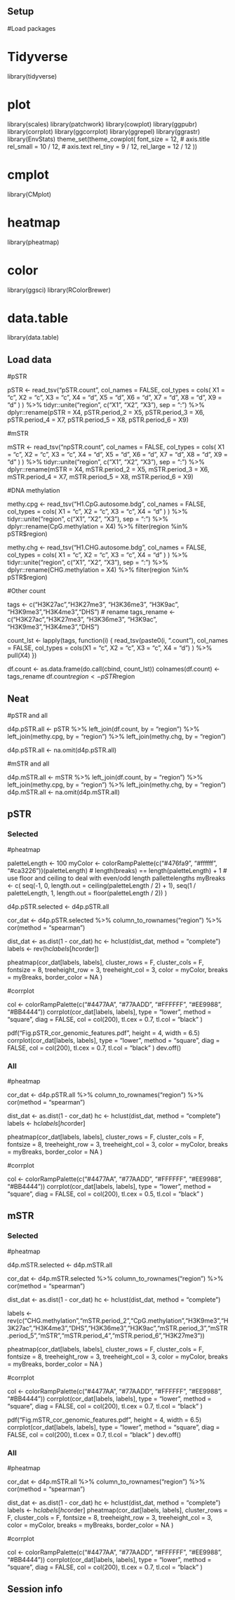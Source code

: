 
## Setup

#Load packages

# Tidyverse
library(tidyverse)

# plot
library(scales)
library(patchwork)
library(cowplot)
library(ggpubr)
library(corrplot)
library(ggcorrplot)
library(ggrepel)
library(ggrastr)
library(EnvStats)
theme_set(theme_cowplot(
  font_size = 12, # axis.title
  rel_small = 10 / 12, # axis.text
  rel_tiny = 9 / 12,
  rel_large = 12 / 12
))

# cmplot
library(CMplot)

# heatmap
library(pheatmap)

# color
library(ggsci)
library(RColorBrewer)

# data.table
library(data.table)

## Load data

#pSTR

pSTR <- read_tsv("pSTR.count",
  col_names = FALSE,
  col_types = cols(
    X1 = "c", X2 = "c", X3 = "c",
    X4 = "d", X5 = "d", X6 = "d", X7 = "d", X8 = "d", X9 = "d"
  )
) %>%
  tidyr::unite("region", c("X1", "X2", "X3"), sep = ":") %>%
  dplyr::rename(pSTR = X4, pSTR.period_2 = X5, pSTR.period_3 = X6,
                pSTR.period_4 = X7, pSTR.period_5 = X8, pSTR.period_6 = X9)

#mSTR

mSTR <- read_tsv("npSTR.count",
  col_names = FALSE,
  col_types = cols(
    X1 = "c", X2 = "c", X3 = "c",
    X4 = "d", X5 = "d", X6 = "d", X7 = "d", X8 = "d", X9 = "d"
  )
) %>%
  tidyr::unite("region", c("X1", "X2", "X3"), sep = ":") %>%
  dplyr::rename(mSTR = X4, mSTR.period_2 = X5, mSTR.period_3 = X6,
                mSTR.period_4 = X7, mSTR.period_5 = X8, mSTR.period_6 = X9)

#DNA methylation

methy.cpg <- read_tsv("H1.CpG.autosome.bdg",
  col_names = FALSE,
  col_types = cols(
    X1 = "c", X2 = "c", X3 = "c",
    X4 = "d"
  )
) %>%
  tidyr::unite("region", c("X1", "X2", "X3"), sep = ":") %>%
  dplyr::rename(CpG.methylation = X4) %>%
  filter(region %in% pSTR$region)
  
methy.chg <- read_tsv("H1.CHG.autosome.bdg",
  col_names = FALSE,
  col_types = cols(
    X1 = "c", X2 = "c", X3 = "c",
    X4 = "d"
  )
) %>%
  tidyr::unite("region", c("X1", "X2", "X3"), sep = ":") %>%
  dplyr::rename(CHG.methylation = X4) %>%
  filter(region %in% pSTR$region)
  
#Other count

tags <- c("H3K27ac","H3K27me3", "H3K36me3", "H3K9ac", "H3K9me3","H3K4me3","DHS")
# rename
tags_rename <- c("H3K27ac","H3K27me3", "H3K36me3", "H3K9ac", "H3K9me3","H3K4me3","DHS")

count_lst <- lapply(tags, function(i) {
  read_tsv(paste0(i, ".count"),
    col_names = FALSE,
    col_types = cols(X1 = "c", X2 = "c", X3 = "c", X4 = "d")
  ) %>%
    pull(X4)
})

df.count <- as.data.frame(do.call(cbind, count_lst))
colnames(df.count) <- tags_rename
df.count$region <- pSTR$region

## Neat

#pSTR and all

d4p.pSTR.all <- pSTR %>%
  left_join(df.count, by = "region") %>%
  left_join(methy.cpg, by = "region") %>%
  left_join(methy.chg, by = "region") 

d4p.pSTR.all <- na.omit(d4p.pSTR.all)

#mSTR and all

d4p.mSTR.all <- mSTR %>%
  left_join(df.count, by = "region") %>%
  left_join(methy.cpg, by = "region") %>%
  left_join(methy.chg, by = "region")
d4p.mSTR.all <- na.omit(d4p.mSTR.all)

## pSTR {.tabset}

### Selected

#pheatmap

paletteLength <- 100
myColor <- colorRampPalette(c("#476fa9", "#ffffff", "#ca3226"))(paletteLength)
# length(breaks) == length(paletteLength) + 1
# use floor and ceiling to deal with even/odd length pallettelengths
myBreaks <- c(
  seq(-1, 0, length.out = ceiling(paletteLength / 2) + 1),
  seq(1 / paletteLength, 1, length.out = floor(paletteLength / 2))
)

d4p.pSTR.selected <- d4p.pSTR.all

cor_dat <- d4p.pSTR.selected %>%
  column_to_rownames("region") %>%
  cor(method = "spearman")

dist_dat <- as.dist(1 - cor_dat)
hc <- hclust(dist_dat, method = "complete")
labels <- rev(hc$labels[hc$order])

pheatmap(cor_dat[labels, labels],
  cluster_rows = F, cluster_cols = F,
  fontsize = 8, treeheight_row = 3, treeheight_col = 3,
  color = myColor, breaks = myBreaks,
  border_color = NA
)

#corrplot

col <- colorRampPalette(c("#4477AA", "#77AADD", "#FFFFFF", "#EE9988", "#BB4444"))
corrplot(cor_dat[labels, labels],
  type = "lower",
  method = "square",
  diag = FALSE,
  col = col(200),
  tl.cex = 0.7,
  tl.col = "black"
)

pdf("Fig.pSTR_cor_genomic_features.pdf",
    height = 4, width = 6.5)
corrplot(cor_dat[labels, labels],
  type = "lower",
  method = "square",
  diag = FALSE,
  col = col(200),
  tl.cex = 0.7,
  tl.col = "black"
)
dev.off()

### All

#pheatmap

cor_dat <- d4p.pSTR.all %>%
  column_to_rownames("region") %>%
  cor(method = "spearman")

dist_dat <- as.dist(1 - cor_dat)
hc <- hclust(dist_dat, method = "complete")
labels <- hc$labels[hc$order]

pheatmap(cor_dat[labels, labels],
  cluster_rows = F, cluster_cols = F,
  fontsize = 8, treeheight_row = 3, treeheight_col = 3,
  color = myColor, breaks = myBreaks,
  border_color = NA
)

#corrplot

col <- colorRampPalette(c("#4477AA", "#77AADD", "#FFFFFF", "#EE9988", "#BB4444"))
corrplot(cor_dat[labels, labels],
  type = "lower",
  method = "square",
  diag = FALSE,
  col = col(200),
  tl.cex = 0.5,
  tl.col = "black"
)

## mSTR {.tabset}

### Selected

#pheatmap

d4p.mSTR.selected <- d4p.mSTR.all

cor_dat <- d4p.mSTR.selected %>%
  column_to_rownames("region") %>%
  cor(method = "spearman")

dist_dat <- as.dist(1 - cor_dat)
hc <- hclust(dist_dat, method = "complete")

labels <- rev(c("CHG.methylation","mSTR.period_2","CpG.methylation","H3K9me3","H3K27ac","H3K4me3","DHS","H3K36me3","H3K9ac","mSTR.period_3","mSTR.period_5","mSTR","mSTR.period_4","mSTR.period_6","H3K27me3"))

pheatmap(cor_dat[labels, labels],
  cluster_rows = F, cluster_cols = F,
  fontsize = 8, treeheight_row = 3, treeheight_col = 3,
  color = myColor, breaks = myBreaks,
  border_color = NA
)

#corrplot

col <- colorRampPalette(c("#4477AA", "#77AADD", "#FFFFFF", "#EE9988", "#BB4444"))
corrplot(cor_dat[labels, labels],
  type = "lower",
  method = "square",
  diag = FALSE,
  col = col(200),
  tl.cex = 0.7,
  tl.col = "black"
)

pdf("Fig.mSTR_cor_genomic_features.pdf",
    height = 4, width = 6.5)
corrplot(cor_dat[labels, labels],
  type = "lower",
  method = "square",
  diag = FALSE,
  col = col(200),
  tl.cex = 0.7,
  tl.col = "black"
)
dev.off()

### All

#pheatmap

cor_dat <- d4p.mSTR.all %>%
  column_to_rownames("region") %>%
  cor(method = "spearman")

dist_dat <- as.dist(1 - cor_dat)
hc <- hclust(dist_dat, method = "complete")
labels <- hc$labels[hc$order]
pheatmap(cor_dat[labels, labels],
  cluster_rows = F, cluster_cols = F,
  fontsize = 8, treeheight_row = 3, treeheight_col = 3,
  color = myColor, breaks = myBreaks,
  border_color = NA
)

#corrplot

col <- colorRampPalette(c("#4477AA", "#77AADD", "#FFFFFF", "#EE9988", "#BB4444"))
corrplot(cor_dat[labels, labels],
  type = "lower",
  method = "square",
  diag = FALSE,
  col = col(200),
  tl.cex = 0.7,
  tl.col = "black"
)

## Session info

